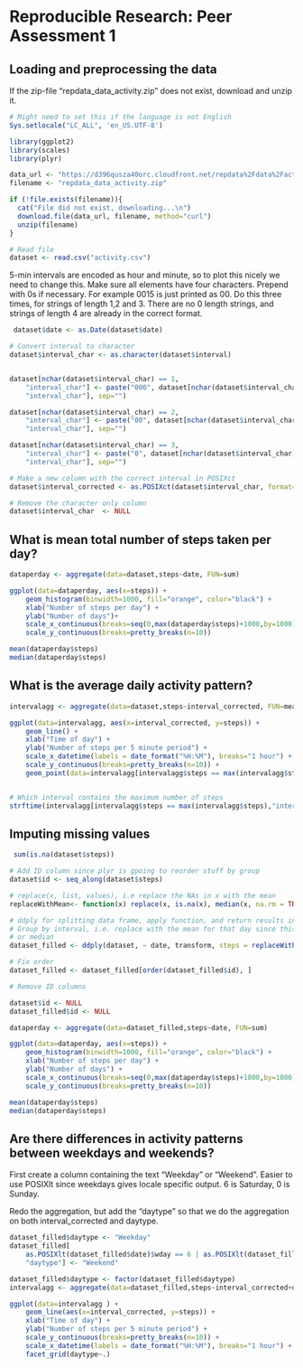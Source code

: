 # Reproducible Research: Peer Assessment 1


## Loading and preprocessing the data

If the zip-file "repdata_data_activity.zip" does not exist, download and unzip it.

```r
# Might need to set this if the language is not English
Sys.setlocale("LC_ALL", 'en_US.UTF-8')

library(ggplot2)
library(scales)
library(plyr)

data_url <- "https://d396qusza40orc.cloudfront.net/repdata%2Fdata%2Factivity.zip"
filename <- "repdata_data_activity.zip"

if (!file.exists(filename)){
  cat("File did not exist, downloading...\n")
  download.file(data_url, filename, method="curl")
  unzip(filename)
}

# Read file
dataset <- read.csv("activity.csv")

```
5-min intervals are encoded as hour and minute, so to plot this nicely we need to change this.
Make sure all elements have four characters. Prepend with 0s if necessary. For example 0015 is just printed as 00. Do this three times, for strings of length 1,2 and 3. There are no 0 length strings, and strings of length 4 are already in the correct format.

```r

 dataset$date <- as.Date(dataset$date)

# Convert interval to character
dataset$interval_char <- as.character(dataset$interval)


dataset[nchar(dataset$interval_char) == 1,
	"interval_char"] <- paste("000", dataset[nchar(dataset$interval_char) == 1,
	"interval_char"], sep="")

dataset[nchar(dataset$interval_char) == 2,
	"interval_char"] <- paste("00", dataset[nchar(dataset$interval_char) == 2,
	"interval_char"], sep="")

dataset[nchar(dataset$interval_char) == 3,
	"interval_char"] <- paste("0", dataset[nchar(dataset$interval_char) == 3,
	"interval_char"], sep="")

# Make a new column with the correct interval in POSIXct
dataset$interval_corrected <- as.POSIXct(dataset$interval_char, format="%H%M")

# Remove the character only column
dataset$interval_char  <- NULL
```

## What is mean total number of steps taken per day?

```r
dataperday <- aggregate(data=dataset,steps~date, FUN=sum)

ggplot(data=dataperday, aes(x=steps)) + 
	geom_histogram(binwidth=1000, fill="orange", color="black") +
	xlab("Number of steps per day") +
	ylab("Number of days")+
	scale_x_continuous(breaks=seq(0,max(dataperday$steps)+1000,by=1000))+
	scale_y_continuous(breaks=pretty_breaks(n=10))

mean(dataperday$steps)
median(dataperday$steps)
```


## What is the average daily activity pattern?

```r

intervalagg <- aggregate(data=dataset,steps~interval_corrected, FUN=mean)

ggplot(data=intervalagg, aes(x=interval_corrected, y=steps)) + 
	geom_line() +
	xlab("Time of day") +
	ylab("Number of steps per 5 minute period") +
	scale_x_datetime(labels = date_format("%H:%M"), breaks="1 hour") +
	scale_y_continuous(breaks=pretty_breaks(n=10)) +
	geom_point(data=intervalagg[intervalagg$steps == max(intervalagg$steps),], aes(x=interval_corrected, y=steps), color="red",size=4)


# Which interval contains the maximum number of steps
strftime(intervalagg[intervalagg$steps == max(intervalagg$steps),"interval_corrected"],format="%H:%M")

```	

## Imputing missing values


```r
 sum(is.na(dataset$steps))

# Add ID column since plyr is gpoing to reorder stuff by group
dataset$id <- seq_along(dataset$steps)

# replace(x, list, values), i.e replace the NAs in x with the mean
replaceWithMean<- function(x) replace(x, is.na(x), median(x, na.rm = TRUE))

# ddply for splitting data frame, apply function, and return results in a data frame.
# Group by interval, i.e. replace with the mean for that day since this didn't change the day mean
# or median
dataset_filled <- ddply(dataset, ~ date, transform, steps = replaceWithMean(steps))

# Fix order
dataset_filled <- dataset_filled[order(dataset_filled$id), ]

# Remove ID columns

dataset$id <- NULL
dataset_filled$id <- NULL

dataperday <- aggregate(data=dataset_filled,steps~date, FUN=sum)

ggplot(data=dataperday, aes(x=steps)) + 
	geom_histogram(binwidth=1000, fill="orange", color="black") +
	xlab("Number of steps per day") +
	ylab("Number of days") +
	scale_x_continuous(breaks=seq(0,max(dataperday$steps)+1000,by=1000))+
	scale_y_continuous(breaks=pretty_breaks(n=10))

mean(dataperday$steps)
median(dataperday$steps)
```

## Are there differences in activity patterns between weekdays and weekends?

First create a column containing the text "Weekday" or "Weekend". Easier to use POSIXlt since
weekdays gives locale specific output. 6 is Saturday, 0 is Sunday.

Redo the aggregation, but add the "daytype" so that we do the aggregation on both interval_corrected
and daytype. 

```r

dataset_filled$daytype <- "Weekday"
dataset_filled[
	as.POSIXlt(dataset_filled$date)$wday == 6 | as.POSIXlt(dataset_filled$date)$wday == 0,
	"daytype"] <- "Weekend"

dataset_filled$daytype <- factor(dataset_filled$daytype)
intervalagg <- aggregate(data=dataset_filled,steps~interval_corrected+daytype, FUN=mean)

ggplot(data=intervalagg ) + 
	geom_line(aes(x=interval_corrected, y=steps)) +
	xlab("Time of day") +
	ylab("Number of steps per 5 minute period") +
	scale_y_continuous(breaks=pretty_breaks(n=10)) +
	scale_x_datetime(labels = date_format("%H:%M"), breaks="1 hour") +
	facet_grid(daytype~.)

```
